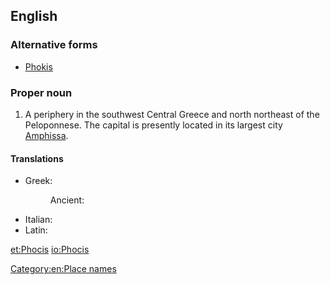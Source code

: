 ==English==

===Alternative forms===
* [[Phokis]]

===Proper noun===
{{wikipedia}}
{{en-proper noun}}

# A periphery in the southwest Central Greece and north northeast of the Peloponnese.  The capital is presently located in its largest city [[Amphissa]].

====Translations====
{{trans-top|a periphery in the southwest Central Greece}}
* Greek: {{t-|el|Φωκίδα|tr=Fokída|sc=Grek}}
*: Ancient: {{tø|grc|Φωκίς|tr=Fōkis|sc=polytonic}}
{{trans-mid}}
* Italian: {{t-|it|Focide|f}}
* Latin: {{t-|la|Phocis}}
{{trans-bottom}}

[[Category:en:Place names]]

[[et:Phocis]]
[[io:Phocis]]